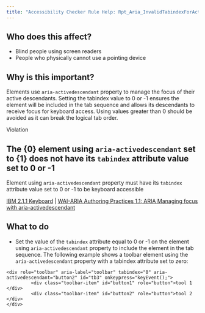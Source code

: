 ```yaml
---
title: "Accessibility Checker Rule Help: Rpt_Aria_InvalidTabindexForActivedescendant"
---
```


<div className="toolHelp">
<Row>
<Column colLg={5} colMd={3} colSm={4} className="toolLeft">

## Who does this affect?

* Blind people using screen readers
* People who physically cannot use a pointing device

## Why is this important?

Elements use `aria-activedescendant` property to manage the focus of their active descendants. 
Setting the tabindex value to 0 or -1  ensures the element will be included in the tab sequence and allows its descendants to receive focus for keyboard access. 
Using values greater than 0 should be avoided as it can break the logical tab order.

</Column>
<Column colLg={11} colMd={5} colSm={4} className="toolMain">

<div className="level-violation">
Violation
</div>

## The {0} element using `aria-activedescendant` set to {1} does not have its `tabindex` attribute value set to 0 or -1  
Element using `aria-activedescendant` property must have its `tabindex` attribute value set to 0 or -1 to be keyboard accessible

[IBM 2.1.1 Keyboard](http://www.ibm.com/able/guidelines/ci162/keyboard.html) | [WAI-ARIA Authoring Practices 1.1: ARIA Managing focus with aria-activedescendant](https://www.w3.org/TR/wai-aria-practices-1.1/#kbd_focus_activedescendant)

<div id="elementLocation">
</div>

## What to do

 * Set the value of the `tabindex` attribute equal to 0 or -1 on the element using `aria-activedescendant` property to include the element in the tab sequence.
The following example shows a toolbar element using the `aria-activedescendant` property with a tabindex attribute set to zero:

```
<div role="toolbar" aria-label="toolbar" tabindex="0" aria-activedescendant="button2" id="tb3" onkeypress="keyEvent();">
         <div class="toolbar-item" id="button1" role="button">tool 1 </div>
         <div class="toolbar-item" id="button2" role="button">tool 2 </div>  
</div>  
```

</Column>
</Row>
</div>

